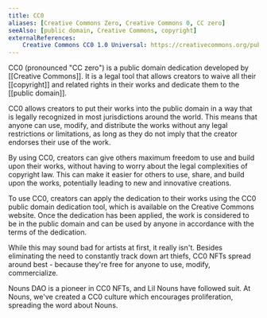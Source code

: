 ```yaml
---
title: CC0
aliases: [Creative Commons Zero, Creative Commons 0, CC zero]
seeAlso: [public domain, Creative Commons, copyright]
externalReferences:
    Creative Commons CC0 1.0 Universal: https://creativecommons.org/publicdomain/zero/1.0/
---
```


CC0 (pronounced "CC zero") is a public domain dedication developed by [[Creative Commons]]. It is a legal tool that allows creators to waive all their [[copyright]] and related rights in their works and dedicate them to the [[public domain]].

CC0 allows creators to put their works into the public domain in a way that is legally recognized in most jurisdictions around the world. This means that anyone can use, modify, and distribute the works without any legal restrictions or limitations, as long as they do not imply that the creator endorses their use of the work.

By using CC0, creators can give others maximum freedom to use and build upon their works, without having to worry about the legal complexities of copyright law. This can make it easier for others to use, share, and build upon the works, potentially leading to new and innovative creations.

To use CC0, creators can apply the dedication to their works using the CC0 public domain dedication tool, which is available on the Creative Commons website. Once the dedication has been applied, the work is considered to be in the public domain and can be used by anyone in accordance with the terms of the dedication.

While this may sound bad for artists at first, it really isn't. Besides eliminating the need to constantly track down art thiefs, CC0 NFTs spread around best - because they're free for anyone to use, modify, commercialize.

Nouns DAO is a pioneer in CC0 NFTs, and Lil Nouns have followed suit. At Nouns, we've created a CC0 culture which encourages proliferation, spreading the word about Nouns.
